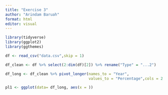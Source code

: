 ```yaml
---
title: "Exercise 3"
author: "Arindam Baruah"
format: html
editor: visual
---
```


```r
library(tidyverse)
library(ggplot2)
library(ggthemes)
```


```r
df <- read_csv("data.csv",skip = 1)

df_clean <- df %>% select(2:dim(df)[2]) %>% rename("Type" = "...2")
```

```r
df_long <- df_clean %>% pivot_longer(names_to = "Year",
                                     values_to = "Percentage",cols = 2:5)
```


```r
pl1 <- ggplot(data= df_long, aes(x = ))
```

```r

```

